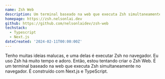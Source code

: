 ```yaml
---
name: Zsh Web
description: Um terminal baseado na web que executa Zsh simultaneamente no navegador.
homepage: https://zsh.nelsonlai.dev
github: https://github.com/nelsonlaidev/zsh-web
techstack:
  - Typescript
  - Next.js
dateCreated: '2024-02-11T00:00:00Z'
---
```


Tenho muitas ideias malucas, e uma delas é executar Zsh no navegador. Eu uso Zsh há muito tempo e adoro. Então, estou tentando criar o Zsh Web. É um terminal baseado na web que executa Zsh simultaneamente no navegador. É construído com Next.js e TypeScript.